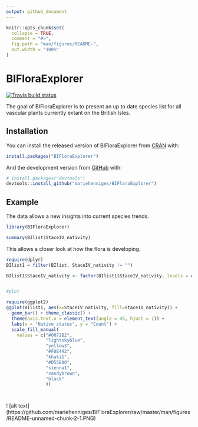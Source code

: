 ```yaml
---
output: github_document
---
```


<!-- README.md is generated from README.Rmd. Please edit that file -->

```r
knitr::opts_chunk$set(
  collapse = TRUE,
  comment = "#>",
  fig.path = "man/figures/README-",
  out.width = "100%"
)
```

# BIFloraExplorer

<!-- badges: start -->
[![Travis build status](https://travis-ci.com/mariehenniges/BIFloraExplorer.svg?branch=master)](https://travis-ci.com/mariehenniges/BIFloraExplorer)
<!-- badges: end -->

The goal of BIFloraExplorer is to present an up to date species list for all vascular plants currently extant on the British Isles.


## Installation

You can install the released version of BIFloraExplorer from [CRAN](https://CRAN.R-project.org) with:

``` r
install.packages("BIFloraExplorer")
```

And the development version from [GitHub](https://github.com/) with:

``` r
# install.packages("devtools")
devtools::install_github("mariehenniges/BIFloraExplorer")
```
## Example

The data allows a new insights into current species trends.

```r
library(BIFloraExplorer)

summary(BIlist$StaceIV_nativity)


```

This allows a closer look at how the flora is developing.

```r
require(dplyr)
BIlist1 = filter(BIlist, StaceIV_nativity != "")

BIlist1$StaceIV_nativity <- factor(BIlist1$StaceIV_nativity, levels = c("N", "?N", "Arch-denizen", "Arch-colonist", "Arch-cultd", "Neo-natd", "Neo-casual", "Neo-surv", "Neonative"))


#plot

require(ggplot2)
ggplot(BIlist1, aes(x=StaceIV_nativity, fill=StaceIV_nativity)) + 
  geom_bar() + theme_classic() +
  theme(axis.text.x = element_text(angle = 45, hjust = 1)) +
  labs(x = "Native status", y = "Count") +
  scale_fill_manual(
    values = c("#0072B2",
               "lightskyblue",
               "yellow3",
               "#F0E442", 
               "khaki1", 
               "#D55E00", 
               "sienna1", 
               "sandybrown", 
               "black"
               ))




```
! [alt text] (https://github.com/mariehenniges/BIFloraExplorer/raw/master/man/figures/README-unnamed-chunk-2-1.PNG)